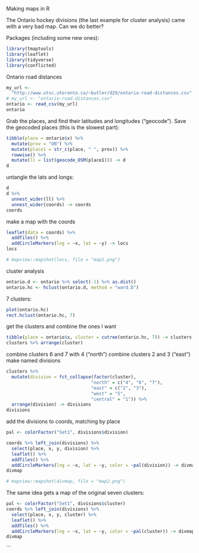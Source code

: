 Making maps in R


The Ontario hockey divisions (the last example for cluster analysis) came with a very bad map. Can we do better?

Packages (including some new ones):

```r
library(tmaptools)
library(leaflet)
library(tidyverse)
library(conflicted)
```

Ontario road distances

```r
my_url <-
  "http://www.utsc.utoronto.ca/~butler/d29/ontario-road-distances.csv"
# my_url <- "ontario-road-distances.csv"
ontario <- read_csv(my_url)
ontario
```

Grab the places, and find their latitudes and longitudes ("geocode"). Save the geocoded places (this is the slowest part):

```r
tibble(place = ontario$x) %>% 
  mutate(prov = "ON") %>% 
  mutate(place1 = str_c(place, " ", prov)) %>% 
  rowwise() %>% 
  mutate(ll = list(geocode_OSM(place1))) -> d
d
```

untangle the lats and longs:

```r
d
d %>% 
  unnest_wider(ll) %>% 
  unnest_wider(coords) -> coords
coords
```

make a map with the coords

```r
leaflet(data = coords) %>% 
  addTiles() %>% 
  addCircleMarkers(lng = ~x, lat = ~y) -> locs
locs
```

```r
# mapview::mapshot(locs, file = "map1.png")
```


cluster analysis

```r
ontario.d <- ontario %>% select(-1) %>% as.dist()
ontario.hc <- hclust(ontario.d, method = "ward.D")
```

7 clusters:

```r
plot(ontario.hc)
rect.hclust(ontario.hc, 7)
```

get the clusters and combine the ones I want

```r
tibble(place = ontario$x, cluster = cutree(ontario.hc, 7)) -> clusters
clusters %>% arrange(cluster)
```

combine clusters 6 and 7 with 4 ("north")
combine clusters 2 and 3 ("east")
make named divisions

```r
clusters %>% 
  mutate(division = fct_collapse(factor(cluster),
                                "north" = c("4", "6", "7"),
                                "east" = c("2", "3"),
                                "west" = "5",
                                "central" = "1")) %>% 
  arrange(division) -> divisions
divisions
```

add the divisions to coords, matching by place

```r
pal <- colorFactor("Set1", divisions$division)

coords %>% left_join(divisions) %>% 
  select(place, x, y, division) %>% 
  leaflet() %>% 
  addTiles() %>% 
  addCircleMarkers(lng = ~x, lat = ~y, color = ~pal(division)) -> divmap
divmap
```

```r
# mapview::mapshot(divmap, file = "map2.png")
```

The same idea gets a map of the original seven clusters:

```r
pal <- colorFactor("Set1", divisions$cluster)
coords %>% left_join(divisions) %>% 
  select(place, x, y, cluster) %>% 
  leaflet() %>% 
  addTiles() %>% 
  addCircleMarkers(lng = ~x, lat = ~y, color = ~pal(cluster)) -> divmap
divmap
```
```

